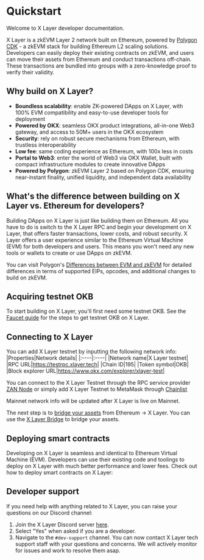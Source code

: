 # Quickstart
Welcome to X Layer developer documentation.

X Layer is a zkEVM Layer 2 network built on Ethereum, powered by [Polygon CDK](https://wiki.polygon.technology/docs/cdk/ "Polygon CDK") - a zkEVM stack for building Ethereum L2 scaling solutions.
Developers can easily deploy their existing contracts on zkEVM, and users can move their assets from Ethereum and conduct transactions off-chain. These transactions are bundled into groups with a zero-knowledge proof to verify their validity.

## Why build on X Layer?
- **Boundless scalability**: enable ZK-powered DApps on X Layer, with 100% EVM compatibility and easy-to-use developer tools for deployment
- **Powered by OKX**: seamless OKX product integrations, all-in-one Web3 gateway, and access to 50M+ users in the OKX ecosystem
- **Security**: rely on robust secure mechanisms from Ethereum, with trustless interoperability
- **Low fee**: same coding experience as Ethereum, with 100x less in costs
- **Portal to Web3**: enter the world of Web3 via OKX Wallet, built with compact infrastructure modules to create innovative DApps
- **Powered by Polygon**: zkEVM Layer 2 based on Polygon CDK, ensuring near-instant finality, unified liquidity, and independent data availability

## What's the difference between building on X Layer vs. Ethereum for developers?
Building DApps on X Layer is just like building them on Ethereum. All you have to do is switch to the X Layer RPC and begin your development on X Layer, that offers faster transactions, lower costs, and robust security. X Layer offers a user experience similar to the Ethereum Virtual Machine (EVM) for both developers and users. This means you won't need any new tools or wallets to create or use DApps on zkEVM.

<Tip title="Note">You can visit Polygon's [Differences between EVM and zkEVM](https://wiki.polygon.technology/docs/zkevm/protocol/evm-diff/ "Differences between EVM and zkEVM") for detailed differences in terms of supported EIPs, opcodes, and additional changes to build on zkEVM.</Tip>

## Acquiring testnet OKB
To start building on X Layer, you'll first need some testnet OKB. See the [Faucet guide](/getting-started/user-guide/get-testnet-okb-from-faucet "Faucet guide") for the steps to get testnet OKB on X Layer.

## Connecting to X Layer
You can add X Layer testnet by inputting the following network info:
|Properties|Network details|
|:----|:----|
|Network name|X Layer testnet|
|RPC URL|https://testrpc.xlayer.tech|
|Chain ID|195|
|Token symbol|OKB|
|Block explorer URL|https://www.okx.com/explorer/xlayer-test|

You can connect to the X Layer Testnet through the RPC service provider [ZAN Node](https://zan.top/home/node-service/?partner=X1 "ZAN Node") or simply add X Layer Testnet to MetaMask through [Chainlist](https://chainlist.org/chain/195 "Chainlist")

<Tip title="Note">Mainnet network info will be updated after X Layer     is live on Mainnet.</Tip>

The next step is to [bridge your assets](/getting-started/user-guide/bridge "bridge your assets") from Ethereum → X Layer. You can use the [X Layer Bridge](https://www.okx.com/xlayer/bridge-test "X Layer Bridge") to bridge your assets.

## Deploying smart contracts
Developing on X Layer is seamless and identical to Ethereum Virtual Machine (EVM). Developers can use their existing code and toolings to deploy on X Layer with much better performance and lower fees.
Check out how to deploy smart contracts on X Layer:
<Card mainTitle="Deploy using Hardhat" subTitle='Guide to deploy contract using Hardhat' link="../smart-contract/deploy-with-hardhat"/>
<Card mainTitle="Deploy using Truffle" subTitle='Guide to deploy contract using Truffle' link="../smart-contract/deploy-with-truffle"/>
<Card mainTitle="Deploy using Foundry" subTitle='Guide to deploy contract using Foundry' link="../smart-contract/deploy-with-foundry"/>

## Developer support
If you need help with anything related to X Layer, you can raise your questions on our Discord channel:
1. Join the X Layer Discord server [here](https://discord.gg/x1-network "here").
2. Select "Yes" when asked if you are a developer.
3. Navigate to the `#dev-support` channel.
You can now contact X Layer tech support staff with your questions and concerns. We will actively monitor for issues and work to resolve them asap.